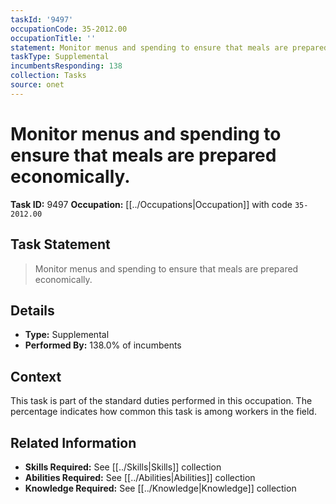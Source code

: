 ```yaml
---
taskId: '9497'
occupationCode: 35-2012.00
occupationTitle: ''
statement: Monitor menus and spending to ensure that meals are prepared economically.
taskType: Supplemental
incumbentsResponding: 138
collection: Tasks
source: onet
---
```

# Monitor menus and spending to ensure that meals are prepared economically.

**Task ID:** 9497
**Occupation:** [[../Occupations|Occupation]] with code `35-2012.00`

## Task Statement

> Monitor menus and spending to ensure that meals are prepared economically.

## Details

- **Type:** Supplemental
- **Performed By:** 138.0% of incumbents

## Context

This task is part of the standard duties performed in this occupation. The percentage indicates how common this task is among workers in the field.

## Related Information

- **Skills Required:** See [[../Skills|Skills]] collection
- **Abilities Required:** See [[../Abilities|Abilities]] collection
- **Knowledge Required:** See [[../Knowledge|Knowledge]] collection

